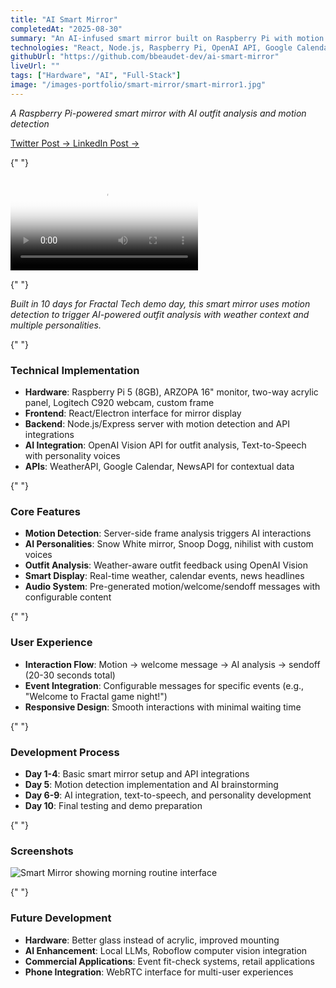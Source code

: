 ```yaml
---
title: "AI Smart Mirror"
completedAt: "2025-08-30"
summary: "An AI-infused smart mirror built on Raspberry Pi with motion detection and outfit analysis"
technologies: "React, Node.js, Raspberry Pi, OpenAI API, Google Calendar API, WeatherAPI, NewsAPI"
githubUrl: "https://github.com/bbeaudet-dev/ai-smart-mirror"
liveUrl: ""
tags: ["Hardware", "AI", "Full-Stack"]
image: "/images-portfolio/smart-mirror/smart-mirror1.jpg"
---
```


_A Raspberry Pi-powered smart mirror with AI outfit analysis and motion detection_

<div>
  <div className="flex gap-4">
    <a
      href="https://x.com/ben_beaudet/status/1961182161161339212"
      target="_blank"
      rel="noopener noreferrer"
      className="text-blue-500 hover:text-blue-700 underline"
    >
    <a
      href="https://x.com/ben_beaudet/status/1961899805975744885"
      target="_blank"
      rel="noopener noreferrer"
      className="text-blue-500 hover:text-blue-700 underline"
    >
      Twitter Post →
    </a>
    <a
      href="https://www.linkedin.com/feed/update/urn:li:activity:7367228911371358208/"
      target="_blank"
      rel="noopener noreferrer"
      className="text-blue-500 hover:text-blue-700 underline"
    >
      LinkedIn Post →
    </a>
  </div>
</div>

{" "}

<div className="my-8">
  <video
    controls
    className="w-full max-w-2xl mx-auto rounded-lg shadow-lg"
    poster="/images-portfolio/smart-mirror.jpg"
  >
    <source
      src="/images-portfolio/smart-mirror/smart-mirror-demo-30sec.mp4"
      type="video/mp4"
    />
    Your browser does not support the video tag.
  </video>
</div>

{" "}

<p className="text-base leading-relaxed mb-6">
  <em>
    Built in 10 days for Fractal Tech demo day, this smart mirror uses motion
    detection to trigger AI-powered outfit analysis with weather context and
    multiple personalities.
  </em>
</p>

{" "}

<div className="mt-8">
  <h3 className="text-lg font-semibold mb-3">Technical Implementation</h3>
  <ul className="list-disc list-inside space-y-1 text-sm mb-6">
    <li>
      <strong>Hardware</strong>: Raspberry Pi 5 (8GB), ARZOPA 16" monitor,
      two-way acrylic panel, Logitech C920 webcam, custom frame
    </li>
    <li>
      <strong>Frontend</strong>: React/Electron interface for mirror display
    </li>
    <li>
      <strong>Backend</strong>: Node.js/Express server with motion detection and
      API integrations
    </li>
    <li>
      <strong>AI Integration</strong>: OpenAI Vision API for outfit analysis,
      Text-to-Speech with personality voices
    </li>
    <li>
      <strong>APIs</strong>: WeatherAPI, Google Calendar, NewsAPI for contextual
      data
    </li>
  </ul>
</div>

{" "}

<div className="mt-8">
  <h3 className="text-lg font-semibold mb-3">Core Features</h3>
  <ul className="list-disc list-inside space-y-1 text-sm mb-6">
    <li>
      <strong>Motion Detection</strong>: Server-side frame analysis triggers AI
      interactions
    </li>
    <li>
      <strong>AI Personalities</strong>: Snow White mirror, Snoop Dogg, nihilist
      with custom voices
    </li>
    <li>
      <strong>Outfit Analysis</strong>: Weather-aware outfit feedback using
      OpenAI Vision
    </li>
    <li>
      <strong>Smart Display</strong>: Real-time weather, calendar events, news
      headlines
    </li>
    <li>
      <strong>Audio System</strong>: Pre-generated motion/welcome/sendoff
      messages with configurable content
    </li>
  </ul>
</div>

{" "}

<div className="mt-8">
  <h3 className="text-lg font-semibold mb-3">User Experience</h3>
  <ul className="list-disc list-inside space-y-1 text-sm mb-6">
    <li>
      <strong>Interaction Flow</strong>: Motion → welcome message → AI analysis
      → sendoff (20-30 seconds total)
    </li>
    <li>
      <strong>Event Integration</strong>: Configurable messages for specific
      events (e.g., "Welcome to Fractal game night!")
    </li>
    <li>
      <strong>Responsive Design</strong>: Smooth interactions with minimal
      waiting time
    </li>
  </ul>
</div>

{" "}

<div className="mt-8">
  <h3 className="text-lg font-semibold mb-3">Development Process</h3>
  <ul className="list-disc list-inside space-y-1 text-sm mb-6">
    <li>
      <strong>Day 1-4</strong>: Basic smart mirror setup and API integrations
    </li>
    <li>
      <strong>Day 5</strong>: Motion detection implementation and AI
      brainstorming
    </li>
    <li>
      <strong>Day 6-9</strong>: AI integration, text-to-speech, and personality
      development
    </li>
    <li>
      <strong>Day 10</strong>: Final testing and demo preparation
    </li>
  </ul>
</div>

{" "}

<div className="mt-8">
  <h3 className="text-lg font-semibold mb-3">Screenshots</h3>
  <Image
    src="/images-portfolio/smart-mirror.jpg"
    alt="Smart Mirror showing morning routine interface"
    width={800}
    height={600}
    className="rounded-lg my-4"
  />
</div>

{" "}

<div className="mt-8">
  <h3 className="text-lg font-semibold mb-3">Future Development</h3>
  <ul className="list-disc list-inside space-y-1 text-sm mb-6">
    <li>
      <strong>Hardware</strong>: Better glass instead of acrylic, improved
      mounting
    </li>
    <li>
      <strong>AI Enhancement</strong>: Local LLMs, Roboflow computer vision
      integration
    </li>
    <li>
      <strong>Commercial Applications</strong>: Event fit-check systems, retail
      applications
    </li>
    <li>
      <strong>Phone Integration</strong>: WebRTC interface for multi-user
      experiences
    </li>
  </ul>
</div>
